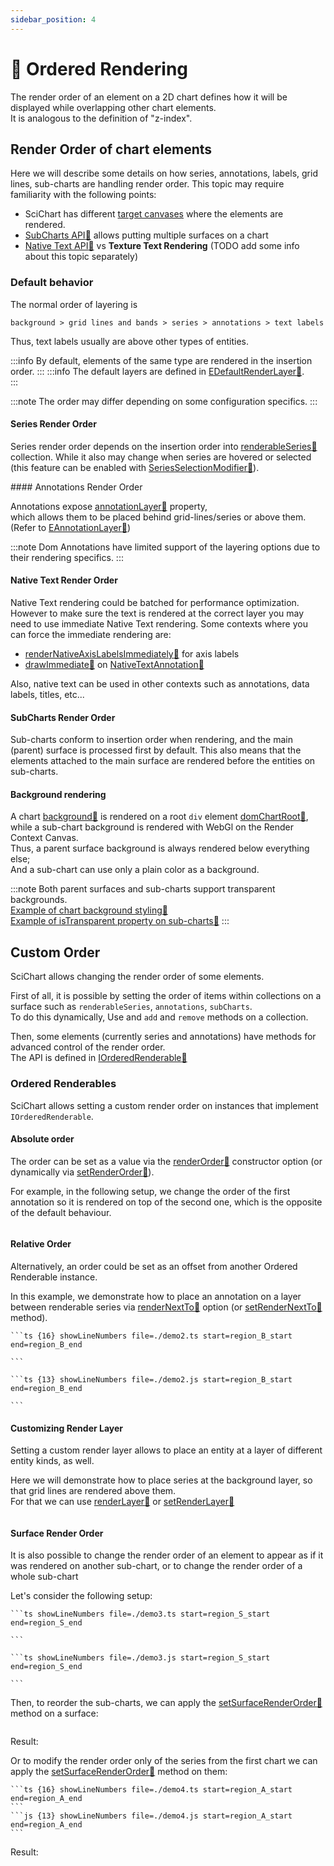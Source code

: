 ```yaml
---
sidebar_position: 4
---
```


# 🔄 Ordered Rendering

The render order of an element on a 2D chart defines how it will be displayed while overlapping other chart elements.  
It is analogous to the definition of "z-index".

## Render Order of chart elements

Here we will describe some details on how series, annotations, labels, grid lines, sub-charts are handling render order.
This topic may require familiarity with the following points:

- SciChart has different [target canvases](/docs/2d-charts/annotations-api/html-annotation/#general-annotation-layer-types-overview) where the elements are rendered.
- [SubCharts API:blue_book:](https://www.scichart.com/documentation/js/current/WhatIsTheSubChartsAPI.html) allows putting multiple surfaces on a chart
- [Native Text API:blue_book:](https://www.scichart.com/documentation/js/current/webframe.html#Native%20Text%20Api.html) vs **Texture Text Rendering** (TODO add some info about this topic separately)

### Default behavior

The normal order of layering is

```
background > grid lines and bands > series > annotations > text labels
```

Thus, text labels usually are above other types of entities.

:::info
By default, elements of the same type are rendered in the insertion order.
:::
:::info
The default layers are defined in [EDefaultRenderLayer:blue_book:](https://www.scichart.com/documentation/js/current/typedoc/enums/edefaultrenderlayer.html).  
:::

:::note
The order may differ depending on some configuration specifics.
:::

#### Series Render Order

Series render order depends on the insertion order into [renderableSeries:blue_book:](https://www.scichart.com/documentation/js/current/typedoc/classes/scichartsurface.html#renderableseries) collection.
While it also may change when series are hovered or selected (this feature can be enabled with [SeriesSelectionModifier:blue_book:](https://www.scichart.com/documentation/js/current/typedoc/classes/seriesselectionmodifier.html)).

<DemoExampleWrapper src="chart-series-selection" label="Series Selection Example" />
#### Annotations Render Order

Annotations expose [annotationLayer:blue_book:](https://www.scichart.com/documentation/js/v4/typedoc/classes/annotationbase.html#annotationlayer) property,  
which allows them to be placed behind grid-lines/series or above them.  
(Refer to [EAnnotationLayer:blue_book:](https://www.scichart.com/documentation/js/current/typedoc/enums/eannotationlayer.html))

:::note
Dom Annotations have limited support of the layering options due to their rendering specifics.
:::

<DemoExampleWrapper src="annotation-layers" label="Example of Annotations on different Layers" />

#### Native Text Render Order

Native Text rendering could be batched for performance optimization. However to make sure the text is rendered at the correct layer you may need to use immediate Native Text rendering.
Some contexts where you can force the immediate rendering are:

- [renderNativeAxisLabelsImmediately:blue_book:](https://www.scichart.com/documentation/js/current/typedoc/classes/scichartsurface.html#rendernativeaxislabelsimmediately) for axis labels
- [drawImmediate:blue_book:](https://www.scichart.com/documentation/js/v4/typedoc/interfaces/inativetextannotationoptions.html#drawimmediate) on [NativeTextAnnotation:blue_book:](https://www.scichart.com/documentation/js/current/typedoc/classes/nativetextannotation.html)

Also, native text can be used in other contexts such as annotations, data labels, titles, etc...

#### SubCharts Render Order

Sub-charts conform to insertion order when rendering, and the main (parent) surface is processed first by default.
This also means that the elements attached to the main surface are rendered before the entities on sub-charts.

#### Background rendering

A chart [background:blue_book:](https://www.scichart.com/documentation/js/current/typedoc/classes/scichartsurface.html#background) is rendered on a root `div` element [domChartRoot:blue_book:](https://www.scichart.com/documentation/js/v4/typedoc/classes/scichartsurface.html#domchartroot),
while a sub-chart background is rendered with WebGl on the Render Context Canvas.  
Thus, a parent surface background is always rendered below everything else;  
And a sub-chart can use only a plain color as a background.

:::note
Both parent surfaces and sub-charts support transparent backgrounds.  
[Example of chart background styling:blue_book:](https://www.scichart.com/documentation/js/current/webframe.html#Chart%20Styling%20-%20Images%20in%20Background.html)  
[Example of isTransparent property on sub-charts:blue_book:](https://www.scichart.com/documentation/js/current/webframe.html#SubSurfaceTransparency.html)
:::

## Custom Order

SciChart allows changing the render order of some elements.

First of all, it is possible by setting the order of items within collections on a surface such as `renderableSeries`, `annotations`, `subCharts`.  
To do this dynamically, Use and `add` and `remove` methods on a collection.

Then, some elements (currently series and annotations) have methods for advanced control of the render order.  
The API is defined in [IOrderedRenderable:blue_book:](https://www.scichart.com/documentation/js/v4/typedoc/classes/orderedrenderable.html)

### Ordered Renderables

SciChart allows setting a custom render order on instances that implement `IOrderedRenderable`.

#### Absolute order

The order can be set as a value via the [renderOrder:blue_book:](https://www.scichart.com/documentation/js/v4/typedoc/interfaces/iannotationbaseoptions.html#renderorder) constructor option (or dynamically via [setRenderOrder:blue_book:](https://www.scichart.com/documentation/js/v4/typedoc/interfaces/iorderedrenderable.html#setrenderorder)).

For example, in the following setup, we change the order of the first annotation so it is rendered on top of the second one, which is the opposite of the default behaviour.

<LiveDocSnippet name="demo1" />

```ts {12} showLineNumbers file=./demo1.ts start=region_A_start end=region_A_end

```

#### Relative Order

Alternatively, an order could be set as an offset from another Ordered Renderable instance.

In this example, we demonstrate how to place an annotation on a layer between renderable series via [renderNextTo:blue_book:](https://www.scichart.com/documentation/js/v4/typedoc/interfaces/iannotationbaseoptions.html#rendernextto) option
(or [setRenderNextTo:blue_book:](https://www.scichart.com/documentation/js/v4/typedoc/classes/annotationbase.html#setrendernextto) method).

<LiveDocSnippet name="demo2" />

<CodeSnippetBlock>

    ```ts {16} showLineNumbers file=./demo2.ts start=region_B_start end=region_B_end

    ```

    ```ts {13} showLineNumbers file=./demo2.js start=region_B_start end=region_B_end

    ```

</CodeSnippetBlock>

#### Customizing Render Layer

Setting a custom render layer allows to place an entity at a layer of different entity kinds, as well.

Here we will demonstrate how to place series at the background layer, so that grid lines are rendered above them.  
For that we can use [renderLayer:blue_book:](https://www.scichart.com/documentation/js/v4/typedoc/interfaces/ibaserenderableseriesoptions.html#renderlayer) or [setRenderLayer:blue_book:](https://www.scichart.com/documentation/js/v4/typedoc/classes/baserenderableseries.html#setrenderlayer)

<LiveDocSnippet name="demo5" />

```ts {2} showLineNumbers file=./demo5.ts start=region_B_start end=region_B_end

```

#### Surface Render Order

It is also possible to change the render order of an element to appear as if it was rendered on another sub-chart,
or to change the render order of a whole sub-chart

Let's consider the following setup:

<CodeSnippetBlock>

    ```ts showLineNumbers file=./demo3.ts start=region_S_start end=region_S_end

    ```

    ```ts showLineNumbers file=./demo3.js start=region_S_start end=region_S_end

    ```

</CodeSnippetBlock>

Then, to reorder the sub-charts, we can apply the [setSurfaceRenderOrder:blue_book:](https://www.scichart.com/documentation/js/v4/typedoc/classes/scichartsurface.html#setsurfacerenderorder) method on a surface:

```ts {13} showLineNumbers file=./demo3.js start=region_A_start end=region_A_end

```

Result:

<LiveDocSnippet name="demo3" />

Or to modify the render order only of the series from the first chart we can apply the [setSurfaceRenderOrder:blue_book:](https://www.scichart.com/documentation/js/v4/typedoc/classes/baserenderableseries.html#setsurfacerenderorder) method on them:

<CodeSnippetBlock>

    ```ts {16} showLineNumbers file=./demo4.ts start=region_A_start end=region_A_end
    ```
    ```js {13} showLineNumbers file=./demo4.js start=region_A_start end=region_A_end
    ```

</CodeSnippetBlock>

Result:

<LiveDocSnippet name="demo4" />
